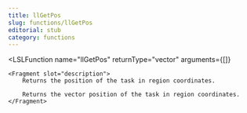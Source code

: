 ```yaml
---
title: llGetPos
slug: functions/llGetPos
editorial: stub
category: functions
---
```


<LSLFunction
	name="llGetPos"
	returnType="vector"
	arguments={[]}
>
	<Fragment slot="description">
		Returns the position of the task in region coordinates.
		
		Returns the vector position of the task in region coordinates.
	</Fragment>
</LSLFunction>

